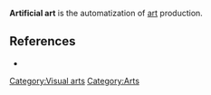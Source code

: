 '''Artificial art''' is the automatization of [[art]] production.

== References ==
{{unreferenced|date=September 2006}}
*{{cite book   
| last = Arroyo González   
| first = Leonardo 
| year = 2005   
| month = July
| title = Arte genético: función de aptitud estética 
| url = http://www.monografias.com/trabajos33/arte-genetico/arte-genetico.shtml  
| language = Spanish
}} 
<references />

[[Category:Visual arts]]
[[Category:Arts]]


{{art-stub}}